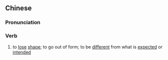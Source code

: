 ==Chinese==
{{zh-forms|s=走样}}

===Pronunciation===
{{zh-pron
|m=zǒuyàng
|c=zau2 joeng2
|mn=qz,xm:cháu-iūⁿ/zz:cháu-iōⁿ
|cat=verb
}}

===Verb===
{{zh-verb}}

# to [[lose]] [[shape]]; to go out of form; to be [[different]] from what is [[expect]]ed or [[intend]]ed